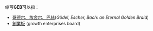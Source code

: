缩写'''GEB'''可以指：
*[[哥德尔、埃舍尔、巴赫|哥德尔、埃舍尔、巴赫]](''Gödel, Escher, Bach: an Eternal Golden Braid'')
*[[創業板|創業板]] (growth enterprises board)
{{disambig|Cat=三字拉丁字母缩写消歧义}}